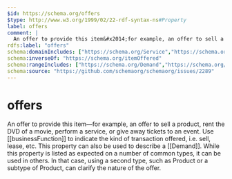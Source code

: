 ```yaml
---
$id: https://schema.org/offers
$type: http://www.w3.org/1999/02/22-rdf-syntax-ns#Property
label: offers
comment: |
  An offer to provide this item&#x2014;for example, an offer to sell a product, rent the DVD of a movie, perform a service, or give away tickets to an event. Use [[businessFunction]] to indicate the kind of transaction offered, i.e. sell, lease, etc. This property can also be used to describe a [[Demand]]. While this property is listed as expected on a number of common types, it can be used in others. In that case, using a second type, such as Product or a subtype of Product, can clarify the nature of the offer.
rdfs:label: "offers"
schema:domainIncludes: ["https://schema.org/Service","https://schema.org/Event","https://schema.org/AggregateOffer","https://schema.org/EducationalOccupationalProgram","https://schema.org/CreativeWork","https://schema.org/Product","https://schema.org/MenuItem","https://schema.org/Trip"]
schema:inverseOf: "https://schema.org/itemOffered"
schema:rangeIncludes: ["https://schema.org/Demand","https://schema.org/Offer"]
schema:source: "https://github.com/schemaorg/schemaorg/issues/2289"
---
```


# offers

An offer to provide this item&#x2014;for example, an offer to sell a product, rent the DVD of a movie, perform a service, or give away tickets to an event. Use [[businessFunction]] to indicate the kind of transaction offered, i.e. sell, lease, etc. This property can also be used to describe a [[Demand]]. While this property is listed as expected on a number of common types, it can be used in others. In that case, using a second type, such as Product or a subtype of Product, can clarify the nature of the offer.


